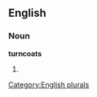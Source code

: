 
==English==

===Noun===
'''turncoats'''

# {{plural of|[[turncoat]]}}

[[Category:English plurals]]